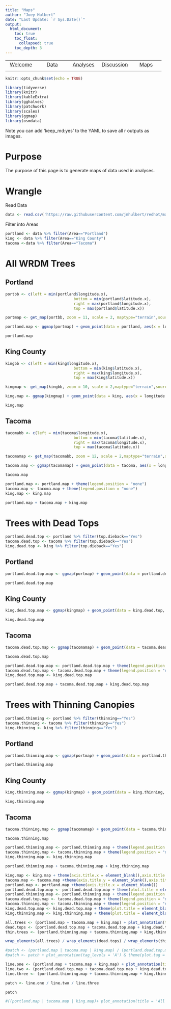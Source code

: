 ```yaml
---
title: "Maps"
author: "Joey Hulbert"
date: "Last Update: `r Sys.Date()`"
output: 
  html_document:
    toc: true
    toc_float:
      collapsed: true
    toc_depth: 3
---
```


|            |            |            |            |            |
|:----------:|:----------:|:----------:|:----------:|:----------:|
|[Welcome](https://jmhulbert.github.io/redhot)|[Data](https://jmhulbert.github.io/redhot/data)|[Analyses](https://jmhulbert.github.io/redhot/analyses)|[Discussion](https://jmhulbert.github.io/redhot/discussion)|[Maps](https://jmhulbert.github.io/redhot/maps)
|             |           |            |            |            |

```r
knitr::opts_chunk$set(echo = TRUE)
```

```r
library(tidyverse)
library(knitr)
library(kableExtra)
library(gghalves)
library(patchwork)
library(scales)
library(ggmap)
library(osmdata)
```

Note you can add 'keep_md:yes' to the YAML to save all r outputs as images. 

# Purpose

The purpose of this page is to generate maps of data used in analyses. 


# Wrangle

Read Data

```r
data <- read.csv('https://raw.githubusercontent.com/jmhulbert/redhot/main/data/urban-data-modified.csv')
```

Filter into Areas

```r
portland <- data %>% filter(Area=="Portland")
king <- data %>% filter(Area=="King County")
tacoma <-data %>% filter(Area=="Tacoma")
```


# All WRDM Trees

## Portland

```r
portbb <- c(left = min(portland$longitude.x), 
                              bottom = min(portland$latitude.x), 
                              right = max(portland$longitude.x), 
                              top = max(portland$latitude.x))
```


```r
portmap <- get_map(portbb, zoom = 11, scale = 2, maptype="terrain",source="google")
```
```r
portland.map <- ggmap(portmap) + geom_point(data = portland, aes(x = longitude.x, y = latitude.x,fill=DN_AF1), color = "black",pch=21, size = 3) + theme_minimal() +scale_fill_viridis_c(option = "inferno")+labs(title="Portland",x="Longitude",y="Latitude",fill="Afternoon\nTemp (F)") +theme(plot.title = element_text(size = 14, hjust = .5,face = "bold.italic"))
```

```r
portland.map
```

## King County

```r
kingbb <- c(left = min(king$longitude.x), 
                              bottom = min(king$latitude.x), 
                              right = max(king$longitude.x), 
                              top = max(king$latitude.x))
```


```r
kingmap <- get_map(kingbb, zoom = 10, scale = 2,maptype="terrain",source="google")
```

```r
king.map <- ggmap(kingmap) + geom_point(data = king, aes(x = longitude.x, y = latitude.x,fill=DN_AF1), color = "black",pch=21, size = 3) + theme_minimal() +scale_fill_viridis_c(option = "inferno")+labs(title="King County",x="Longitude",y="Latitude",fill="Afternoon\nTemp (F)") +theme(plot.title = element_text(size = 14, hjust = .5,face = "bold.italic"))
```

```r
king.map
```


## Tacoma

```r
tacomabb <- c(left = min(tacoma$longitude.x), 
                              bottom = min(tacoma$latitude.x), 
                              right = max(tacoma$longitude.x), 
                              top = max(tacoma$latitude.x))
```


```r
tacomamap <- get_map(tacomabb, zoom = 12, scale = 2,maptype="terrain",source="google")
```

```r
tacoma.map <- ggmap(tacomamap) + geom_point(data = tacoma, aes(x = longitude.x, y = latitude.x,fill=DN_AF1), color = "black",pch=21, size = 3) + theme_minimal() +scale_fill_viridis_c(option = "inferno")+labs(title="Tacoma",x="Longitude",y="Latitude",fill="Afternoon\nTemp (F)") +theme(plot.title = element_text(size = 14, hjust = .5,face = "bold.italic"))
```

```r
tacoma.map
```

```r
portland.map <- portland.map + theme(legend.position = "none")
tacoma.map <- tacoma.map + theme(legend.position = "none")
king.map <- king.map
```



```r
portland.map + tacoma.map + king.map
```


# Trees with Dead Tops

```r
portland.dead.top <- portland %>% filter(top.dieback=="Yes")
tacoma.dead.top <- tacoma %>% filter(top.dieback=="Yes")
king.dead.top <- king %>% filter(top.dieback=="Yes")
```



## Portland

```r
portland.dead.top.map <- ggmap(portmap) + geom_point(data = portland.dead.top, aes(x = longitude.x, y = latitude.x,fill=DN_AF1), color = "black",pch=21, size = 3) + theme_minimal() +scale_fill_viridis_c(option = "inferno")+labs(title="Portland",x="Longitude",y="Latitude",fill="Afternoon\nTemp (F)") +theme(plot.title = element_text(size = 14, hjust = .5,face = "bold.italic"))
```

```r
portland.dead.top.map
```

## King County

```r
king.dead.top.map <- ggmap(kingmap) + geom_point(data = king.dead.top, aes(x = longitude.x, y = latitude.x,fill=DN_AF1), color = "black",pch=21, size = 3) + theme_minimal() +scale_fill_viridis_c(option = "inferno")+labs(title="King County",x="Longitude",y="Latitude",fill="Afternoon\nTemp (F)") +theme(plot.title = element_text(size = 14, hjust = .5,face = "bold.italic"))
```

```r
king.dead.top.map
```

## Tacoma

```r
tacoma.dead.top.map <- ggmap(tacomamap) + geom_point(data = tacoma.dead.top, aes(x = longitude.x, y = latitude.x,fill=DN_AF1), color = "black",pch=21, size = 3) + theme_minimal() +scale_fill_viridis_c(option = "inferno")+labs(title="Tacoma",x="Longitude",y="Latitude",fill="Afternoon\nTemp (F)") +theme(plot.title = element_text(size = 14, hjust = .5,face = "bold.italic"))
```

```r
tacoma.dead.top.map
```


```r
portland.dead.top.map <- portland.dead.top.map + theme(legend.position = "none")
tacoma.dead.top.map <- tacoma.dead.top.map + theme(legend.position = "none")
king.dead.top.map <- king.dead.top.map
```



```r
portland.dead.top.map + tacoma.dead.top.map + king.dead.top.map
```


# Trees with Thinning Canopies

```r
portland.thinning <- portland %>% filter(thinning=="Yes")
tacoma.thinning <- tacoma %>% filter(thinning=="Yes")
king.thinning <- king %>% filter(thinning=="Yes")
```



## Portland

```r
portland.thinning.map <- ggmap(portmap) + geom_point(data = portland.thinning, aes(x = longitude.x, y = latitude.x,fill=DN_AF1), color = "black",pch=21, size = 3) + theme_minimal() +scale_fill_viridis_c(option = "inferno")+labs(title="Portland",x="Longitude",y="Latitude",fill="Afternoon\nTemp (F)") +theme(plot.title = element_text(size = 14, hjust = .5,face = "bold.italic"))
```

```r
portland.thinning.map
```

## King County

```r
king.thinning.map <- ggmap(kingmap) + geom_point(data = king.thinning, aes(x = longitude.x, y = latitude.x,fill=DN_AF1), color = "black",pch=21, size = 3) + theme_minimal() +scale_fill_viridis_c(option = "inferno")+labs(title="King County",x="Longitude",y="Latitude",fill="Afternoon\nTemp (F)") +theme(plot.title = element_text(size = 14, hjust = .5,face = "bold.italic"))
```

```r
king.thinning.map
```

## Tacoma

```r
tacoma.thinning.map <- ggmap(tacomamap) + geom_point(data = tacoma.thinning, aes(x = longitude.x, y = latitude.x,fill=DN_AF1), color = "black",pch=21, size = 3) + theme_minimal() +scale_fill_viridis_c(option = "inferno")+labs(title="Tacoma",x="Longitude",y="Latitude",fill="Afternoon\nTemp (F)") +theme(plot.title = element_text(size = 14, hjust = .5,face = "bold.italic"))
```

```r
tacoma.thinning.map
```


```r
portland.thinning.map <- portland.thinning.map + theme(legend.position = "none")
tacoma.thinning.map <- tacoma.thinning.map + theme(legend.position = "none")
king.thinning.map <- king.thinning.map
```


```r
portland.thinning.map + tacoma.thinning.map + king.thinning.map
```


```r
king.map <- king.map + theme(axis.title.x = element_blank(),axis.title.y = element_blank())
tacoma.map <- tacoma.map +theme(axis.title.y = element_blank(),axis.title.x = element_blank())
portland.map <- portland.map +theme(axis.title.x = element_blank())
portland.dead.top.map <- portland.dead.top.map + theme(plot.title = element_blank(),axis.title.x = element_blank()) 
portland.thinning.map <- portland.thinning.map + theme(legend.position = "none",plot.title = element_blank())
tacoma.dead.top.map <- tacoma.dead.top.map + theme(legend.position = "none",plot.title = element_blank(),axis.title.x = element_blank(),axis.title.y = element_blank())
tacoma.thinning.map <- tacoma.thinning.map + theme(legend.position = "none",plot.title = element_blank(),axis.title.y = element_blank())
king.dead.top.map <- king.dead.top.map + theme(plot.title = element_blank(),axis.title.x = element_blank(),axis.title.y = element_blank())
king.thinning.map <- king.thinning.map + theme(plot.title = element_blank(),axis.title.y = element_blank())
```

```r
all.trees <- (portland.map + tacoma.map + king.map) + plot_annotation(title = 'All WRDM Trees') & theme(plot.title = element_text(hjust = 0.5))
dead.tops <- (portland.dead.top.map + tacoma.dead.top.map + king.dead.top.map) + plot_annotation(title = 'Trees with Dead Tops') & theme(plot.title = element_text(hjust = 0.5))
thin.trees <- (portland.thinning.map + tacoma.thinning.map + king.thinning.map) + plot_annotation(title = 'Trees with Thinning Canopies') & theme(plot.title = element_text(hjust = 0.5))
```

```r
wrap_elements(all.trees) / wrap_elements(dead.tops) / wrap_elements(thin.trees)
```

```r
#patch <- (portland.map | tacoma.map | king.map) / (portland.dead.top.map | tacoma.dead.top.map | king.dead.top.map) / (portland.thinning.map | tacoma.thinning.map | king.thinning.map)
#patch <- patch + plot_annotation(tag_levels = 'A') & theme(plot.tag = element_text(size = 12))

line.one <- (portland.map + tacoma.map + king.map) + plot_annotation(title = 'All iNaturalist Observations')
line.two <- (portland.dead.top.map + tacoma.dead.top.map + king.dead.top.map) + plot_annotation(title = 'Observations with Dead-Tops')
line.three <- (portland.thinning.map + tacoma.thinning.map + king.thinning.map) + plot_annotation(title = 'Observations with Thinning Canopies')

patch <- line.one / line.two / line.three
```



```r
patch

#((portland.map | tacoma.map | king.map)+ plot_annotation(title = 'All iNaturalist Observations')) / ((portland.dead.top.map | tacoma.dead.top.map | king.dead.top.map)+ plot_annotation(title = 'Observations with Dead-Tops')) / ((portland.thinning.map | tacoma.thinning.map | king.thinning.map)+ plot_annotation(title = 'Observations with Thinning Canopies'))
```



